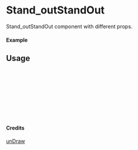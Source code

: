 
<Meta of={Stand_outStandOut} title="unDraw/Stand_outStandOut" />

# Stand_outStandOut

Stand_outStandOut component with different props.

#### Example

<Canvas of={Stand_outStandOut.Primary} />

## Usage

```ts
import { Stand_outStandOut } from "yadl-ui";

const Example = () => {
  return (
      <Stand_outStandOut />
  );
};

export default Example;
```

#### Credits
[unDraw](https://undraw.co/illustrations)
